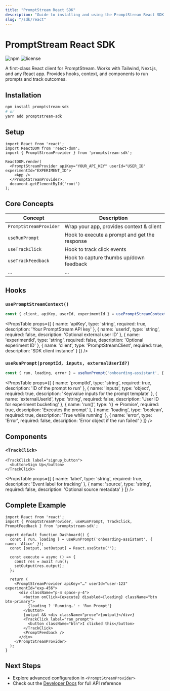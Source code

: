 ```yaml
---
title: "PromptStream React SDK"
description: "Guide to installing and using the PromptStream React SDK in your application."
slug: "/sdk/react"
---
```



# PromptStream React SDK

![npm](https://img.shields.io/npm/v/promptstream-sdk) ![license](https://img.shields.io/npm/l/promptstream-sdk)

A first-class React client for PromptStream. Works with Tailwind, Next.js, and any React app. Provides hooks, context, and components to run prompts and track outcomes.

<TOC />

## Installation

```bash
npm install promptstream-sdk
# or
yarn add promptstream-sdk
```

## Setup

```tsx
import React from 'react';
import ReactDOM from 'react-dom';
import { PromptStreamProvider } from 'promptstream-sdk';

ReactDOM.render(
  <PromptStreamProvider apiKey="YOUR_API_KEY" userId="USER_ID" experimentId="EXPERIMENT_ID">
    <App />
  </PromptStreamProvider>,
  document.getElementById('root')
);
```

## Core Concepts

| Concept                | Description                                   |
| ---------------------- | --------------------------------------------- |
| `PromptStreamProvider` | Wrap your app, provides context & client      |
| `useRunPrompt`         | Hook to execute a prompt and get the response |
| `useTrackClick`        | Hook to track click events                    |
| `useTrackFeedback`     | Hook to capture thumbs up/down feedback       |
| …                      | …                                             |

## Hooks

### `usePromptStreamContext()`

```ts
const { client, apiKey, userId, experimentId } = usePromptStreamContext();
```

<PropsTable
props={[
{ name: 'apiKey', type: 'string', required: true, description: 'Your PromptStream API key' },
{ name: 'userId', type: 'string', required: false, description: 'Optional external user ID' },
{ name: 'experimentId', type: 'string', required: false, description: 'Optional experiment ID' },
{ name: 'client', type: 'PromptStreamClient', required: true, description: 'SDK client instance' }
]}
/>

### `useRunPrompt(promptId, inputs, externalUserId?)`

```ts
const { run, loading, error } = useRunPrompt('onboarding-assistant', { name: 'Alice' });
```

<PropsTable
props={[
{ name: 'promptId', type: 'string', required: true, description: 'ID of the prompt to run' },
{ name: 'inputs', type: 'object', required: true, description: 'Key/value inputs for the prompt template' },
{ name: 'externalUserId', type: 'string', required: false, description: 'User ID for experiment bucketing' },
{ name: 'run()', type: '() => Promise<RunResponse>', required: true, description: 'Executes the prompt' },
{ name: 'loading', type: 'boolean', required: true, description: 'True while running' },
{ name: 'error', type: 'Error', required: false, description: 'Error object if the run failed' }
]}
/>

## Components

### `<TrackClick>`

```tsx
<TrackClick label="signup_button">
  <button>Sign Up</button>
</TrackClick>
```

<PropsTable
props={[
{ name: 'label', type: 'string', required: true, description: 'Event label for tracking' },
{ name: 'source', type: 'string', required: false, description: 'Optional source metadata' }
]}
/>

## Complete Example

```tsx
import React from 'react';
import { PromptStreamProvider, useRunPrompt, TrackClick, PromptFeedback } from 'promptstream-sdk';

export default function Dashboard() {
  const { run, loading } = useRunPrompt('onboarding-assistant', { name: 'Alice' });
  const [output, setOutput] = React.useState('');

  const execute = async () => {
    const res = await run();
    setOutput(res.output);
  };

  return (
    <PromptStreamProvider apiKey="…" userId="user-123" experimentId="exp-456">
      <div className="p-4 space-y-4">
        <button onClick={execute} disabled={loading} className="btn btn-primary">
          {loading ? 'Running…' : 'Run Prompt'}
        </button>
        {output && <div className="prose">{output}</div>}
        <TrackClick label="ran_prompt">
          <button className="btn">I clicked this</button>
        </TrackClick>
        <PromptFeedback />
      </div>
    </PromptStreamProvider>
  );
}
```

## Next Steps

* Explore advanced configuration in `<PromptStreamProvider>`
* Check out the [Developer Docs](https://promptstream.mintlify.app) for full API reference

